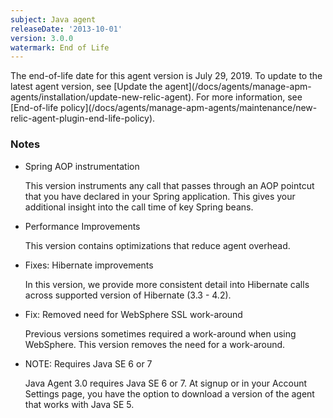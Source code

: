 ```yaml
---
subject: Java agent
releaseDate: '2013-10-01'
version: 3.0.0
watermark: End of Life
---
```


<Callout variant="important">
  The end-of-life date for this agent version is July 29, 2019. To update to the latest agent version, see [Update the agent](/docs/agents/manage-apm-agents/installation/update-new-relic-agent). For more information, see [End-of-life policy](/docs/agents/manage-apm-agents/maintenance/new-relic-agent-plugin-end-life-policy).
</Callout>

### Notes

* Spring AOP instrumentation

  This version instruments any call that passes through an AOP pointcut that you have declared in your Spring application. This gives your additional insight into the call time of key Spring beans.
* Performance Improvements

  This version contains optimizations that reduce agent overhead.
* Fixes: Hibernate improvements

  In this version, we provide more consistent detail into Hibernate calls across supported version of Hibernate (3.3 - 4.2).
* Fix: Removed need for WebSphere SSL work-around

  Previous versions sometimes required a work-around when using WebSphere. This version removes the need for a work-around.
* NOTE: Requires Java SE 6 or 7

  Java Agent 3.0 requires Java SE 6 or 7. At signup or in your Account Settings page, you have the option to download a version of the agent that works with Java SE 5.
